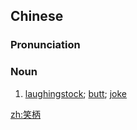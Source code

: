 ==Chinese==
{{zh-forms}}

===Pronunciation===
{{zh-pron
|m=xiàobǐng
|c=siu3 beng3
|mn=tw,xm:chhiò-pìⁿ/zz:chhiò-pèⁿ/xm,zz:siàu-pèng
|cat=n
}}

===Noun===
{{zh-noun}}

# [[laughingstock]]; [[butt]]; [[joke]]

[[zh:笑柄]]